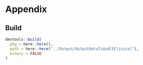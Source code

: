 # Appendix

## Build

```r
devtools::build(
  pkg = here::here(),
  path = here::here("../Output/OutputDataTidyACSClinical"),
  binary = FALSE
)
```